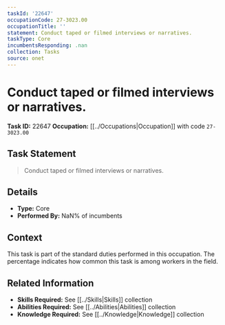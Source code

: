 ```yaml
---
taskId: '22647'
occupationCode: 27-3023.00
occupationTitle: ''
statement: Conduct taped or filmed interviews or narratives.
taskType: Core
incumbentsResponding: .nan
collection: Tasks
source: onet
---
```

# Conduct taped or filmed interviews or narratives.

**Task ID:** 22647
**Occupation:** [[../Occupations|Occupation]] with code `27-3023.00`

## Task Statement

> Conduct taped or filmed interviews or narratives.

## Details

- **Type:** Core
- **Performed By:** NaN% of incumbents

## Context

This task is part of the standard duties performed in this occupation. The percentage indicates how common this task is among workers in the field.

## Related Information

- **Skills Required:** See [[../Skills|Skills]] collection
- **Abilities Required:** See [[../Abilities|Abilities]] collection
- **Knowledge Required:** See [[../Knowledge|Knowledge]] collection
